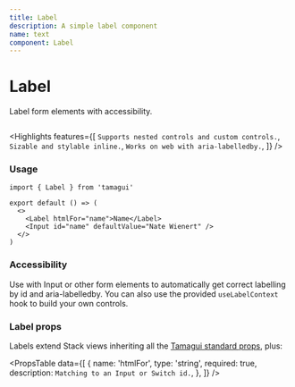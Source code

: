```yaml
---
title: Label
description: A simple label component
name: text
component: Label
---
```


# Label

<Description>Label form elements with accessibility.</Description>

<HeroContainer>
  <LabelDemo />
</HeroContainer>

```tsx hero template=Label

```

<Highlights
  features={[
    `Supports nested controls and custom controls.`,
    `Sizable and stylable inline.`,
    `Works on web with aria-labelledby.`,
  ]}
/>

### Usage

```tsx
import { Label } from 'tamagui'

export default () => (
  <>
    <Label htmlFor="name">Name</Label>
    <Input id="name" defaultValue="Nate Wienert" />
  </>
)
```

### Accessibility

Use with Input or other form elements to automatically get correct labelling by id and aria-labelledby. You can also use the provided `useLabelContext` hook to build your own controls.

### Label props

Labels extend Stack views inheriting all the [Tamagui standard props](/docs/intro/props), plus:

<PropsTable
  data={[
    {
      name: 'htmlFor',
      type: 'string',
      required: true,
      description: `Matching to an Input or Switch id.`,
    },
  ]}
/>
